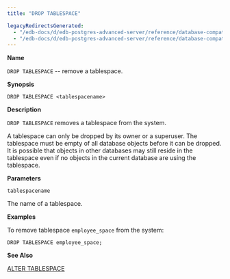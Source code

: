 ```yaml
---
title: "DROP TABLESPACE"

legacyRedirectsGenerated:
  - "/edb-docs/d/edb-postgres-advanced-server/reference/database-compatibility-for-oracle-developers-sql-guide/13/drop_tablespace.html"
  - "/edb-docs/d/edb-postgres-advanced-server/reference/database-compatibility-for-oracle-developers-sql-guide/latest/drop_tablespace.html"
---
```


<div id="drop_tablespace" class="registered_link"></div>

**Name**

`DROP TABLESPACE` -- remove a tablespace.

**Synopsis**

```text
DROP TABLESPACE <tablespacename>
```

**Description**

`DROP TABLESPACE` removes a tablespace from the system.

A tablespace can only be dropped by its owner or a superuser. The tablespace must be empty of all database objects before it can be dropped. It is possible that objects in other databases may still reside in the tablespace even if no objects in the current database are using the tablespace.

**Parameters**

`tablespacename`

 The name of a tablespace.

**Examples**

To remove tablespace `employee_space` from the system:

```text
DROP TABLESPACE employee_space;
```

**See Also**

[ALTER TABLESPACE](14_alter_tablespace/#alter_tablespace)
